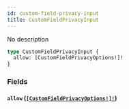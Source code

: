 ```yaml
---
id: custom-field-privacy-input
title: CustomFieldPrivacyInput
---
```


No description

```graphql
type CustomFieldPrivacyInput {
  allow: [CustomFieldPrivacyOptions!]!
}
```

### Fields

#### `allow` ([`[CustomFieldPrivacyOptions!]!`](/graphql/enums/custom-field-privacy-options))
